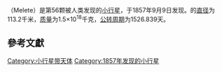 {{Infobox Planet | discovery=yes | physical_characteristics = yes | bgcolour=#FFFFC0 |
 name=56 Melete
 | discoverer=[[赫尔曼·迈尔·萨洛蒙·戈尔德施密特|赫尔曼·迈尔·萨洛蒙·戈尔德施密特]]
 | discovered=1857年9月9日
 | alt_names= 
 | mp_category=[[小行星带|小行星带]]
 | epoch=2006年12月31日 ([[Julian_day|JD]] 2454100.5)
 | semimajor=388.200 [[Giga|G]][[metre|m]] (2.595 [[天文单位|AU]])
 | perihelion=295.717 Gm (1.977 AU)
 | aphelion=480.683 Gm (3.213 AU)
 | eccentricity=0.238
 | period=1526.839 [[day|d]] (4.18 [[Julian_year_(astronomy)|a]])
 | inclination=8.072[[degree_(angle)|°]]
 | asc_node=193.478°
 | arg_peri=103.648°
 | mean_anomaly=267.781°
 | avg_speed=18.22 km/[[second|s]]
 | dimensions=113.2 km
 | mass=1.5{{e|18}} [[kilogram|kg]]
 | density=? g/[[cubic_centimetre|cm³]]
 | surface_grav=0.0316 m/s²
 | escape_velocity=0.0598 km/s
 | rotation=? d
 | spectral_type=[[P-type_asteroid|P]]
 | abs_magnitude=8.31
 | albedo=0.065 <ref>{{cite web |url=http://www.psi.edu/pds/resource/albedo.html |title=存档副本 |accessdate=2007-02-18 |deadurl=yes |archiveurl=https://web.archive.org/web/20070125055650/http://www.psi.edu/pds/resource/albedo.html |archivedate=2007-01-25 }}</ref>
 | single_temperature=~173 [[kelvin|K]]}}
'''{{BASEPAGENAME}}'''（Melete）是第56颗被人类发现的[[小行星|小行星]]，于1857年9月9日发现。{{BASEPAGENAME}}的[[直径|直径]]为113.2千米，[[质量|质量]]为1.5×10<sup>18</sup>千克，[[公转周期|公转周期]]为1526.839天。

== 參考文獻 ==

{{reflist}}
{{Minor Planet Number|(55)[[祸神星|祸神星]]|(57)[[忆神星|忆神星]]}}
{{beltasteroid-stub}}

[[Category:小行星带天体|Category:小行星带天体]]
[[Category:1857年发现的小行星|Category:1857年发现的小行星]]